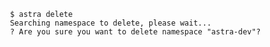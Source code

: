 ```console
 $ astra delete
 Searching namespace to delete, please wait...
 ? Are you sure you want to delete namespace "astra-dev"?
 ```
